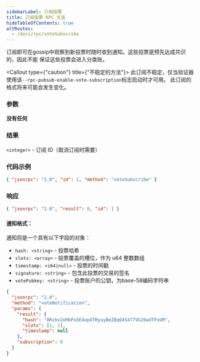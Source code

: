 ```yaml
---
sidebarLabel: 订阅投票
title: 订阅投票 RPC 方法
hideTableOfContents: true
altRoutes:
  - /docs/rpc/voteSubscribe
---
```


订阅即可在gossip中观察到新投票时随时收到通知。这些投票是预先达成共识的，因此不能
保证这些投票会进入分类账。

<Callout type={"caution"} title={"不稳定的方法"}>
  此订阅不稳定，仅当验证器使用该`--rpc-pubsub-enable-vote-subscription`标志启动时才可用。
  此订阅的格式将来可能会发生变化。
</Callout>

<DocSideBySide>

<DocLeftSide>

### 参数

**没有任何**

### 结果

`<integer>` - 订阅 ID（取消订阅时需要）

</DocLeftSide>

<DocRightSide>

### 代码示例

```json
{ "jsonrpc": "2.0", "id": 1, "method": "voteSubscribe" }
```

### 响应

```json
{ "jsonrpc": "2.0", "result": 0, "id": 1 }
```

</DocRightSide>
</DocSideBySide>

#### 通知格式：

通知将是一个具有以下字段的对象：

- `hash: <string>` - 投票哈希
- `slots: <array>` - 投票覆盖的槽位，作为 u64 整数数组
- `timestamp: <i64|null>` - 投票的时间戳
- `signature: <string>` - 包含此投票的交易的签名
- `votePubkey: <string>` - 投票账户的公钥，为base-58编码字符串

```json
{
  "jsonrpc": "2.0",
  "method": "voteNotification",
  "params": {
    "result": {
      "hash": "8Rshv2oMkPu5E4opXTRyuyBeZBqQ4S477VG26wUTFxUM",
      "slots": [1, 2],
      "timestamp": null
    },
    "subscription": 0
  }
}
```
